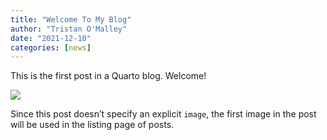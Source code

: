 ```yaml
---
title: "Welcome To My Blog"
author: "Tristan O'Malley"
date: "2021-12-10"
categories: [news]
---
```


This is the first post in a Quarto blog. Welcome!

![](thumbnail.jpg)

Since this post doesn't specify an explicit `image`, the first image in the post will be used in the listing page of posts.

